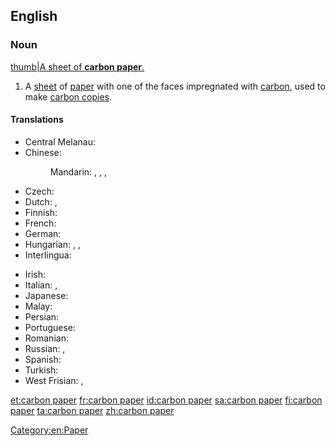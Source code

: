 ==English==
{{wikipedia}}
===Noun===
{{en-noun|head=[[carbon]] [[paper]]}}
[[image:Carbon paper.jpg|thumb|A sheet of '''carbon paper'''.]]
# A [[sheet]] of [[paper]] with one of the faces impregnated with [[carbon]], used to make [[carbon copy|carbon copies]].

====Translations====
{{trans-top|sheet of paper used to make carbon copies}}
* Central Melanau: {{t|mel|sepan}}
* Chinese:
*: Mandarin: {{t|cmn|碳紙|sc=Hani}}, {{t|cmn|碳纸|tr=tànzhǐ|sc=Hani}}, {{t+|cmn|複寫紙|sc=Hani}}, {{t+|cmn|复写纸|tr=fùxiězhǐ|sc=Hani}}
* Czech: {{t|cs|kopírovací papír|m}}
* Dutch: {{t+|nl|carbonpapier|n}}, {{t|nl|doorslagpapier|n}}
* Finnish: {{t+|fi|hiilipaperi}}
* French: {{t+|fr|papier carbone|m}}
* German: {{t|de|Durchschlagpapier|n}}
* Hungarian: {{t+|hu|indigó}}, {{t+|hu|másolópapír}}, {{t|hu|karbonpapír}}
* Interlingua: {{t|ia|papiro carbon}}
{{trans-mid}}
* Irish: {{t|ga|páipéar carbóin|m}}
* Italian: {{t|it|carta carbone|f}}, {{t|it|carta velina|f}}
* Japanese: {{t|ja|カーボン紙|tr=kābon-shi|sc=Jpan}}
* Malay: {{t|ms|kertas karbon}}
* Persian: {{t|fa|کاغذ کاربن|tr=kâqaz-e kârbon|sc=fa-Arab}}
* Portuguese: {{t|pt|papel-carbono|m}}
* Romanian: {{t|ro|hârtie indigo|f}}
* Russian: {{t|ru|копирова́льная бума́га|f}}, {{t+|ru|копи́рка|f}}
* Spanish: {{t|es|papel carbón}}
* Turkish: {{t|tr|karbon kâğıdı}}
* West Frisian: {{t|fy|karbonpapier|n}}, {{t|fy|trochslachpapier|n}}
{{trans-bottom}}

[[Category:en:Paper]]

[[et:carbon paper]]
[[fr:carbon paper]]
[[id:carbon paper]]
[[sa:carbon paper]]
[[fi:carbon paper]]
[[ta:carbon paper]]
[[zh:carbon paper]]